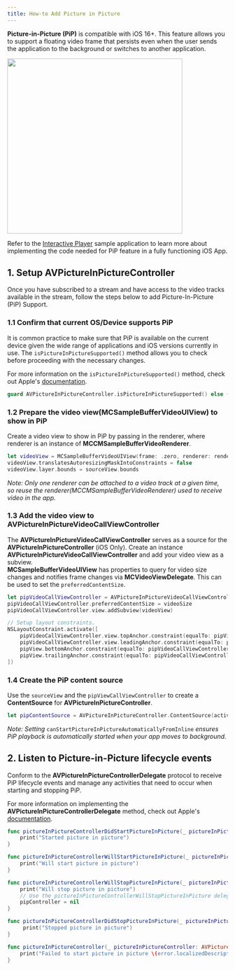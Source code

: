 ```yaml
---
title: How-to Add Picture in Picture
---
```


**Picture-in-Picture (PiP)** is compatible with iOS 16+. This feature allows you to support a floating video frame that persists even when the user sends the application to the background or switches to another application.


<div class="center-container">
  <img src={PiPImg} width="400" />
</div>

Refer to the [Interactive Player](https://github.com/dolbyio-samples/rts-app-ios-viewer/tree/main/interactive-player) sample application to learn more about implementing the code needed for PiP feature in a fully functioning iOS App.


<GettingStartedIOS />

## 1. Setup AVPictureInPictureController

Once you have subscribed to a stream and have access to the video tracks available in the stream, follow the steps below to add Picture-In-Picture (PiP) Support.

### 1.1 Confirm that current OS/Device supports PiP

It is common practice to make sure that PiP is available on the current device given the wide range of applications and iOS versions currently in use. The `isPictureInPictureSupported()` method allows you to check before proceeding with the necessary changes.

For more information on the `isPictureInPictureSupported()` method, check out Apple's [documentation](<https://developer.apple.com/documentation/avkit/avpictureinpicturecontroller/ispictureinpicturesupported()>).

```swift
guard AVPictureInPictureController.isPictureInPictureSupported() else { return }
```

### 1.2 Prepare the video view(MCSampleBufferVideoUIView) to show in PiP

Create a video view to show in PiP by passing in the renderer, where renderer is an instance of **MCCMSampleBufferVideoRenderer**.

```swift
let videoView = MCSampleBufferVideoUIView(frame: .zero, renderer: renderer)
videoView.translatesAutoresizingMaskIntoConstraints = false
videoView.layer.bounds = sourceView.bounds
```

_Note: Only one renderer can be attached to a video track at a given time, so reuse the renderer(MCCMSampleBufferVideoRenderer) used to receive video in the app._

### 1.3 Add the video view to AVPictureInPictureVideoCallViewController

The **AVPictureInPictureVideoCallViewController** serves as a source for the **AVPictureInPictureController** (iOS Only). Create an instance **AVPictureInPictureVideoCallViewController** and add your video view as a subview.  
**MCSampleBufferVideoUIView** has properties to query for video size changes and notifies frame changes via **MCVideoViewDelegate**. This can be used to set the `preferredContentSize`.

```swift
let pipVideoCallViewController = AVPictureInPictureVideoCallViewController()
pipVideoCallViewController.preferredContentSize = videoSize
pipVideoCallViewController.view.addSubview(videoView)

// Setup layout constraints.
NSLayoutConstraint.activate([
    pipVideoCallViewController.view.topAnchor.constraint(equalTo: pipView.topAnchor),
    pipVideoCallViewController.view.leadingAnchor.constraint(equalTo: pipView.leadingAnchor),
    pipView.bottomAnchor.constraint(equalTo: pipVideoCallViewController.view.bottomAnchor),
    pipView.trailingAnchor.constraint(equalTo: pipVideoCallViewController.view.trailingAnchor)
])
```

### 1.4 Create the PiP content source

Use the `sourceView` and the `pipViewCallViewController` to create a **ContentSource** for **AVPictureInPictureController**.

```swift
let pipContentSource = AVPictureInPictureController.ContentSource(activeVideoCallSourceView: sourceView, contentViewController: pipVideoCallViewController)
```

_Note: Setting_ `canStartPictureInPictureAutomaticallyFromInline` _ensures PiP playback is automatically started when your app moves to background._

## 2. Listen to Picture-in-Picture lifecycle events

Conform to the **AVPictureInPictureControllerDelegate** protocol to receive PiP lifecycle events and manage any activities that need to occur when starting and stopping PiP.

For more information on implementing the **AVPictureInPictureControllerDelegate** method, check out Apple's [documentation](https://developer.apple.com/documentation/avkit/avpictureinpicturecontrollerdelegate/).

```swift
func pictureInPictureControllerDidStartPictureInPicture(_ pictureInPictureController: AVPictureInPictureController) {
    print("Started picture in picture")
}

func pictureInPictureControllerWillStartPictureInPicture(_ pictureInPictureController: AVPictureInPictureController) {
    print("Will start picture in picture")
}

func pictureInPictureControllerWillStopPictureInPicture(_ pictureInPictureController: AVPictureInPictureController) {
    print("Will stop picture in picture")
    // Use the pictureInPictureControllerWillStopPictureInPicture delegate function to clean up the class instances created
    pipController = nil
}

func pictureInPictureControllerDidStopPictureInPicture(_ pictureInPictureController: AVPictureInPictureController) {
     print("Stopped picture in picture")
}

func pictureInPictureController(_ pictureInPictureController: AVPictureInPictureController, failedToStartPictureInPictureWithError error: Error) {
    print("Failed to start picture in picture \(error.localizedDescription)")
}
```
